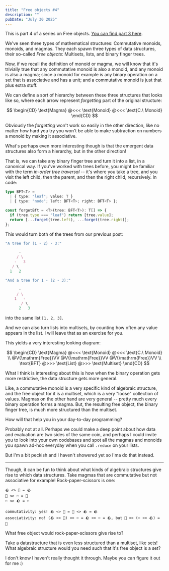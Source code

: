 ```yaml
---
title: "Free objects #4"
description: ""
pubDate: "July 30 2025"
---
```


This is part 4 of a series on Free objects.
[You can find part 3 here](/blog/2025-07-04-free-objects-3).

We've seen three types of mathematical structures: Commutative monoids, monoids, and magmas. They each spawn three types of data structures,
their so-called _Free objects_: Multisets, lists, and binary finger trees.

Now, if we recall the definition of monoid or magma, we will know that
it's trivially true that any commutative monoid is also a monoid, and any monoid is also a magma; since a monoid for example is any binary operation on a set that is associative and has a unit; and a commutative monoid is just
that plus extra stuff.

We can define a sort of hierarchy between these three
structures that looks like so, where each arrow represent
_forgetting_ part of the original structure:

$$
\begin{CD}
\text{Magma} @<<< \text{Monoid} @<<< \text{C.\ Monoid}
\end{CD}
$$

Obviously the _forgetting_ won't work so easily in the other direction, like
no matter how hard you try you won't be able to make subtraction
on numbers a monoid by making it associative.

What's perhaps even more interesting though is that the emergent
data structures also form a hierarchy, but in the other direction!

That is, we can take any binary finger tree and turn it into
a list, in a canonical way. If you've worked with trees before, you might
be familiar with the term _in-order tree traversal_ -- it's where
you take a tree, and you visit the left child, then the parent, and then the right child, recursively. In code:

```ts
type BFT<T> =
  | { type: "leaf"; value: T }
  | { type: "node"; left: BFT<T>; right: BFT<T> };

const forgetBft = <T>(tree: BFT<T>): T[] => {
  if (tree.type === "leaf") return [tree.value];
  return [...forget(tree.left), ...forget(tree.right)];
};
```

This would turn both of the trees from our previous post:

```ts
"A tree for (1 - 2) - 3:"

      -
     / \
    -   3
   / \
  1   2

"And a tree for 1 - (2 - 3):"

      -
     / \
    1   -
       / \
      2   3
```

into the same list `[1, 2, 3]`.

And we can also turn lists into multisets, by counting how often
any value appears in the list. I will leave that as an exercise for you.

This yields a very interesting looking diagram:

$$
\begin{CD}
\text{Magma} @<<< \text{Monoid} @<<< \text{C.\ Monoid} \\
@V{\mathrm{Free}}VV @V{\mathrm{Free}}VV @V{\mathrm{Free}}VV \\
\text{BFT} @>>> \text{List} @>>> \text{Multiset}
\end{CD}
$$

What I think is interesting about this is how when the binary
operation gets more restrictive, the data structure gets
more general.

Like, a commutative monoid is a very specific kind of algebraic structure, and the free object for it is a multiset, which is a very "loose"
collection of values. Magmas on the other hand are very general --
pretty much every binary operation forms a magma. But, the resulting
free object, the binary finger tree, is much more structured than
the multiset.

How will that help you in your day-to-day programming?

Probably not at all. Perhaps we could make a deep point about how
data and evaluation are two sides of the same coin, and perhaps I
could invite you to look into your own codebases and spot all the magmas
and monoids you spawn ad-hoc everyday when you call `.reduce` on
your lists.

But I'm a bit peckish and I haven't showered yet so I'ma do that
instead.

---

Though, it can be fun to think about what kinds of algebraic
structures give rise to which data structures. Take magmas that
are commutative but not associative for example! Rock-paper-scissors
is one:

```
🪨 <> 📄 = 🪨
📄 <> ✂️ = 📄
✂️ <> 🪨 = ✂️

commutativity: yes! 🪨 <> 📄 = 📄 <> 🪨 = 🪨
associativity: no! (🪨 <> 📄) <> ✂️ = 🪨 <> ✂️ = 🪨, but 📄 <> (✂️ <> 🪨) = 📄
```

What free object would rock-paper-scissors give rise to?

Take a datastructure that is even less structured than a multiset,
like sets! What algebraic structure would you need such that it's
free object is a set?

I don't know I haven't really thought it through. Maybe you can
figure it out for me :)
